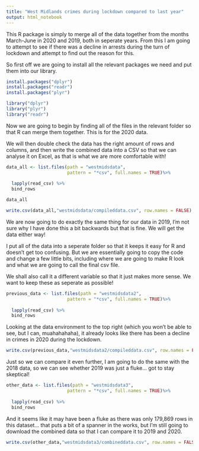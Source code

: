 ---
title: "West Midlands crimes during lockdown compared to last year"
output: html_notebook
---

This R package is simply to merge all of the data together from the months March-June in 2020 and 2019, both in seperate years. From this I am going to attempt to see if there was a decline in arrests during the turn of lockdown and attempt to find out the reason for this. 

So first off we are going to install all the relevant packages we need and put them into our library.

```{r}
install.packages("dplyr")
install.packages("readr")
install.packages("plyr")

library("dplyr")
library("plyr")
library("readr")
```

Now we are going to begin by finding all of the files in the relevant folder so that R can merge them together. This is for the 2020 data.

We will then double check the data has the right amount of rows and columns, and then write the combined data into a CSV so that we can analyse it on Excel, as that is what we are more comfortable with! 

```{r}
data_all <- list.files(path = "westmidsdata",
                       pattern = "*csv", full.names = TRUE)%>%
  
  lapply(read_csv) %>%
  bind_rows

data_all

write.csv(data_all,"westmidsdata/compileddata.csv", row.names = FALSE)

```

We are now going to do exactly the same thing for our data in 2019, I'm not sure why I have done this a bit backwards but that is fine. We will get the data either way! 

I put all of the data into a seperate folder so that it keeps it easy for R and doesn't get too confusing. But we are essentially going to copy the code and change a few little bits, including where we are going to make R look and what we are going to call the final csv file.

We shall also call it a different variable so that it just makes more sense. We want to keep these as seperate as possible! 

```{r}
previous_data <- list.files(path = "westmidsdata2",
                       pattern = "*csv", full.names = TRUE)%>%
  
  lapply(read_csv) %>%
  bind_rows
```

Looking at the data environment to the top right (which you won't be able to see, but I can, muahahahaha), it already looks like there has been a decline in crimes in 2020 during the lockdown. 

```{r}
write.csv(previous_data,"westmidsdata2/compileddata.csv", row.names = FALSE)
```

Just so we can compare it even further, I am going to do the same with the 2018 data, so we can see whether 2019 was just a fluke... got to stay skeptical! 

```{r}
other_data <- list.files(path = "westmidsdata3",
                       pattern = "*csv", full.names = TRUE)%>%
  
  lapply(read_csv) %>%
  bind_rows
```

And it seems like it may have been a fluke as there was only 179,869 rows in this dataset... that puts a bit of a spanner in the works, but I'm still going to download the combined data so that I can compare it to 2019 and 2020. 

```{r}
write.csv(other_data,"westmidsdata3/combineddata.csv", row.names = FALSE)
```